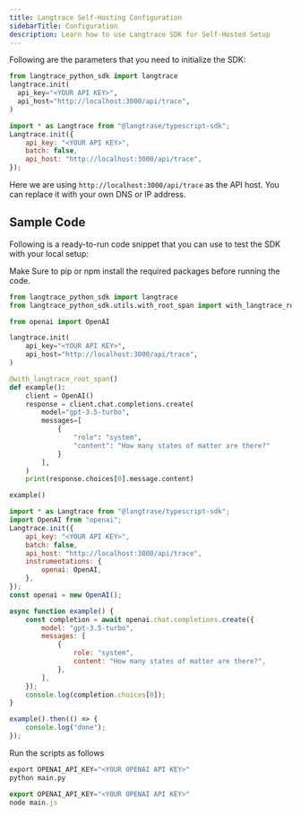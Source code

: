 ```yaml
---
title: Langtrace Self-Hosting Configuration
sidebarTitle: Configuration
description: Learn how to use Langtrace SDK for Self-Hosted Setup
---
```


Following are the parameters that you need to initialize the SDK:

<CodeGroup>

```python Python
from langtrace_python_sdk import langtrace
langtrace.init(
  api_key="<YOUR API KEY>",
  api_host="http://localhost:3000/api/trace",
)
```

```javascript Javascript
import * as Langtrace from "@langtrase/typescript-sdk";
Langtrace.init({
	api_key: "<YOUR API KEY>",
	batch: false,
	api_host: "http://localhost:3000/api/trace",
});
```

</CodeGroup>

Here we are using `http://localhost:3000/api/trace` as the API host. You can replace it with your own DNS or IP address.

## Sample Code

Following is a ready-to-run code snippet that you can use to test the SDK with your local setup:

<Info>
	Make Sure to pip or npm install the required packages before running the code.
</Info>

<CodeGroup>

```python Python
from langtrace_python_sdk import langtrace
from langtrace_python_sdk.utils.with_root_span import with_langtrace_root_span

from openai import OpenAI

langtrace.init(
    api_key="<YOUR API KEY>",
    api_host="http://localhost:3000/api/trace",
)

@with_langtrace_root_span()
def example():
    client = OpenAI()
    response = client.chat.completions.create(
        model="gpt-3.5-turbo",
        messages=[
            {
                "role": "system",
                "content": "How many states of matter are there?"
            }
        ],
    )
    print(response.choices[0].message.content)

example()
```

```javascript Javascript
import * as Langtrace from "@langtrase/typescript-sdk";
import OpenAI from "openai";
Langtrace.init({
	api_key: "<YOUR API KEY>",
	batch: false,
	api_host: "http://localhost:3000/api/trace",
	instrumentations: {
		openai: OpenAI,
	},
});
const openai = new OpenAI();

async function example() {
	const completion = await openai.chat.completions.create({
		model: "gpt-3.5-turbo",
		messages: [
			{
				role: "system",
				content: "How many states of matter are there?",
			},
		],
	});
	console.log(completion.choices[0]);
}

example().then(() => {
	console.log("done");
});
```

</CodeGroup>

Run the scripts as follows

<CodeGroup>

```python main.py
export OPENAI_API_KEY="<YOUR OPENAI API KEY>"
python main.py
```

```javascript main.js
export OPENAI_API_KEY="<YOUR OPENAI API KEY>"
node main.js
```

</CodeGroup>
